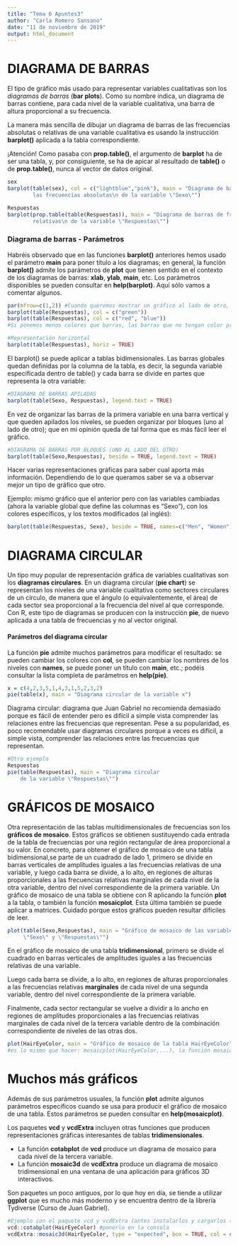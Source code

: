 ```yaml
---
title: "Tema 6 Apuntes3"
author: "Carla Romero Sansano"
date: "11 de noviembre de 2019"
output: html_document
---
```

# DIAGRAMA DE BARRAS

El tipo de gráfico más usado para representar variables cualitativas son los *diagramas de barras* (**bar plots**). Como su nombre indica, un diagrama de barras contiene, para cada nivel de la variable cualitativa, una barra de altura proporcional a su frecuencia. 

La manera más sencilla de dibujar un diagrama de barras de las frecuencias absolutas o relativas de una variable cualitativa es usando la instrucción **barplot()** aplicada a la tabla correspondiente.

¡Atención! Como pasaba con **prop.table()**, el argumento de **barplot** ha de ser una tabla, y, por consiguiente, se ha de apicar al resultado de **table()** o de **prop.table()**, nunca al vector de datos original. 

```r
sex
barplot(table(sex), col = c("lightblue","pink"), main = "Diagrama de barras de
        las frecuencias absolutas\n de la variable \"Sexo\"")

```
```r
Respuestas
barplot(prop.table(table(Respuestas)), main = "Diagrama de barras de frecuencias
        relativas\n de la variable \"Respuestas\"")

```

### Diagrama de barras - Parámetros
Habréis observado que en las funciones **barplot()** anteriores hemos usado el parámetro **main** para poner título a los diagramas; en general, la función **barplot()** admite los parámetros de **plot** que tienen sentido en el contexto de los diagramas de barras: **xlab**, **ylab**, **main**, etc. Los parámetros disponibles se pueden consultar en **help(barplot)**. Aquí sólo vamos a comentar algunos. 

```r
par(mfrow=c(1,2)) #Cuando queremos mostrar un gráfico al lado de otro, acordarse de poner mfrow, estamos indicando que queremos los gráficos en una fila y dos columnas
barplot(table(Respuestas), col = c("green"))
barplot(table(Respuestas), col = c("red", "blue"))
#Si ponemos menos colores que barras, las barras que no tengan color propio reutilizarán los colores
```
```r
#Representación horizontal
barplot(table(Respuestas), horiz = TRUE)

```

El barplot() se puede aplicar a tablas bidimensionales. Las barras globales quedan definidas por la columna de la tabla, es decir, la segunda variable especificada dentro de table() y cada barra se divide en partes que representa la otra variable:
```r
#DIAGRAMA DE BARRAS APILADAS
barplot(table(Sexo, Respuestas), legend.text = TRUE)
```

En vez de organizar las barras de la primera variable en una barra vertical y que queden apilados los niveles, se pueden organizar por bloques (uno al lado de otro); que en mi opinión queda de tal forma que es más fácil leer el gráfico.

```r
#DIAGRAMA DE BARRAS POR BLOQUES (UNO AL LADO DEL OTRO)
barplot(table(Sexo,Respuestas), beside = TRUE, legend.text = TRUE)

```

Hacer varias representaciones gráficas para saber cual aporta más información. Dependiendo de lo que queramos saber se va a observar mejor un tipo de gráfico que otro. 

Ejemplo: mismo gráfico que el anterior pero con las variables cambiadas (ahora la variable global que define las columnas es "Sexo"), con los colores específicos, y los textos modificados (al inglés):
```r
barplot(table(Respuestas, Sexo), beside = TRUE, names=c("Men", "Women"), col = c("yellow", "lightblue"), legend.text = c("No", "Yes"))

```

# DIAGRAMA CIRCULAR
Un tipo muy popular de representación gráfica de variables cualitativas son los **diagramas circulares**. En un diagrama circular (**pie chart**) se representan los niveles de una variable cualitativa como sectores circulares de un círculo, de manera que el ángulo (o equivalentemente, el área) de cada sector sea proporcional a la frecuencia del nivel al que corresponde.
Con R, este tipo de diagramas se producen con la instrucción **pie**, de nuevo aplicada a una tabla de frecuencias y no al vector original. 


#### Parámetros del diagrama circular
La función **pie** admite muchos parámetros para modificar el resultado: se pueden cambiar los colores con **col**, se pueden cambiar los nombres de los niveles con **names**, se puede poner un título con **main**, etc.; podéis consultar la lista completa de parámetros en **help(pie)**.

```r
x = c(4,2,3,5,1,4,3,1,5,2,3,2)
pie(table(x), main = "Diagrama circular de la variable x")

```

Diagrama circular: diagrama que Juan Gabriel no recomienda demasiado porque es fácil de entender pero es difícil a simple vista comprender las relaciones entre las frecuencias que representan. 
Pese a su popularidad, es poco recomendable usar diagramas circulares porque a veces es difícil, a simple vista, comprender las relaciones entre las frecuencias que representan. 

```r
#Otro ejemplo
Respuestas
pie(table(Respuestas), main = "Diagrama circular
    de la variable \"Respuestas\"")

```

# GRÁFICOS DE MOSAICO
Otra representación de las tablas multidimensionales de frecuencias son los **gráficos de mosaico**. Estos gráficos se obtienen sustituyendo cada entrada de la tabla de frecuencias por una región rectangular de área proporcional a su valor.
En concreto, para obtener el gráfico de mosaico de una tabla bidimensional,se parte de un cuadrado de lado 1, primero se divide en barras verticales de amplitudes iguales a las frecuencias relativas de una variable, y luego cada barra se divide, a lo alto, en regiones de alturas proporcionales a las frecuencias relativas marginales de cada nivel de la otra variable, dentro del nivel correspondiente de la primera variable. 
Un gráfico de mosaico de una tabla se obtiene con R aplicando la función **plot** a la tabla, o también la función **mosaicplot**. Esta última también se puede aplicar a matrices. 
Cuidado porque estos gráficos pueden resultar difíciles de leer.
```r
plot(table(Sexo,Respuestas), main = "Gráfico de mosaico de las variables
     \"Sexo\" y \"Respuestas\"")

```


En el gráfico de mosaico de una tabla **tridimensional**, primero se divide el cuadrado en barras verticales de amplitudes iguales a las frecuencias relativas de una variable. 

Luego cada barra se divide, a lo alto, en regiones de alturas proporcionales a las frecuencias relativas **marginales** de cada nivel de una segunda variable, dentro del nivel correspondiente de la primera variable.

Finalmente, cada sector rectangular se vuelve a dividir a lo ancho en regiones de amplitudes proporcionales a las frecuencias relativas marginales de cada nivel de la tercera variable dentro de la combinación correspondiente de niveles de las otras dos. 


```r
plot(HairEyeColor, main = "Gráfico de mosaico de la tabla HairEyeColor", col=c("pink", "lightblue"))
#es lo mismo que hacer: mosaicplot(HairEyeColor,...), la función mosaicplot tiene sus propios parámetros

```


# Muchos más gráficos
Además de sus parámetros usuales, la función **plot** admite algunos parámetros específicos cuando se usa para producir el gráfico de mosaico de una tabla. Estos parámetros se pueden consultar en **help(mosaicplot)**.

Los paquetes **vcd** y **vcdExtra** incluyen otras funciones que producen representaciones gráficas interesantes de tablas **tridimensionales**. 

- La función **cotabplot** de **vcd** produce un diagrama de mosaico para cada nivel de la tercera variable.
- La función **mosaic3d** de **vcdExtra** produce un diagrama de mosaico tridimensional en una ventana de una aplicación para gráficos 3D interactivos. 

Son paquetes un poco antiguos, por lo que hoy en día, se tiende a utilizar **ggplot** que es mucho más moderno y se encuentra dentro de la librería Tydiverse (Curso de Juan Gabriel).


```r
#Ejemplo con el paquete vcd y vcdExtra (antes instalarlos y cargarlos (hacer lo mismo con el paquete rgl))
vcd::cotabplot(HairEyeColor) #ponerlo en la consola
vcdExtra::mosaic3d(HairEyeColor, type = "expected", box = TRUE, col = c("lightblue", "pink")) #no me salen los colores


```





















